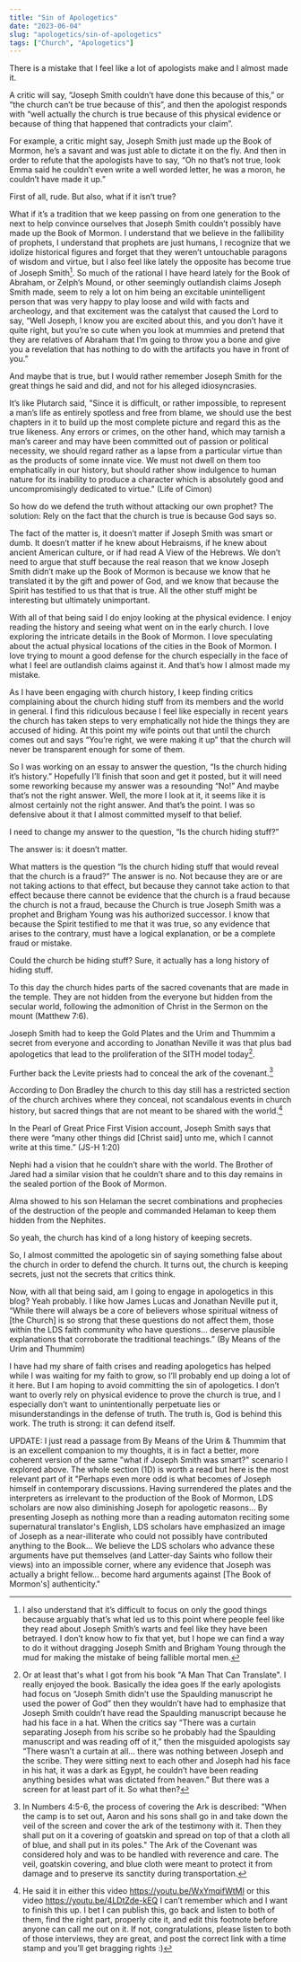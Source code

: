 ```yaml
---
title: "Sin of Apologetics"
date: "2023-06-04"
slug: "apologetics/sin-of-apologetics"
tags: ["Church", "Apologetics"]
---
```


There is a mistake that I feel like a lot of apologists make and I almost made
it.

A critic will say, “Joseph Smith couldn’t have done this because of this,” or
“the church can’t be true because of this”, and then the apologist responds with
“well actually the church is true because of this physical evidence or because
of thing that happened that contradicts your claim”.

For example, a critic might say, Joseph Smith just made up the Book of Mormon,
he’s a savant and was just able to dictate it on the fly. And then in order to
refute that the apologists have to say, “Oh no that’s not true, look Emma said
he couldn’t even write a well worded letter, he was a moron, he couldn’t have
made it up.”

First of all, rude. But also, what if it isn’t true?

What if it’s a tradition that we keep passing on from one generation to the next
to help convince ourselves that Joseph Smith couldn’t possibly have made up the
Book of Mormon. I understand that we believe in the fallibility of prophets, I
understand that prophets are just humans, I recognize that we idolize historical
figures and forget that they weren’t untouchable paragons of wisdom and virtue,
but I also feel like lately the opposite has become true of Joseph Smith[^1]. So
much of the rational I have heard lately for the Book of Abraham, or Zelph’s
Mound, or other seemingly outlandish claims Joseph Smith made, seem to rely a
lot on him being an excitable unintelligent person that was very happy to play
loose and wild with facts and archeology, and that excitement was the catalyst
that caused the Lord to say, “Well Joseph, I know you are excited about this,
and you don’t have it quite right, but you’re so cute when you look at mummies
and pretend that they are relatives of Abraham that I’m going to throw you a
bone and give you a revelation that has nothing to do with the artifacts you
have in front of you.”

And maybe that is true, but I would rather remember Joseph Smith for the great
things he said and did, and not for his alleged idiosyncrasies.

It’s like Plutarch said, "Since it is difficult, or rather impossible, to
represent a man’s life as entirely spotless and free from blame, we should use
the best chapters in it to build up the most complete picture and regard this as
the true likeness. Any errors or crimes, on the other hand, which may tarnish a
man’s career and may have been committed out of passion or political necessity,
we should regard rather as a lapse from a particular virtue than as the products
of some innate vice. We must not dwell on them too emphatically in our history,
but should rather show indulgence to human nature for its inability to produce a
character which is absolutely good and uncompromisingly dedicated to virtue."
(Life of Cimon)

So how do we defend the truth without attacking our own prophet? The solution:
Rely on the fact that the church is true is because God says so.

The fact of the matter is, it doesn’t matter if Joseph Smith was smart or dumb.
It doesn’t matter if he knew about Hebraisms, if he knew about ancient American
culture, or if had read A View of the Hebrews. We don’t need to argue that stuff
because the real reason that we know Joseph Smith didn’t make up the Book of
Mormon is because we know that he translated it by the gift and power of God,
and we know that because the Spirit has testified to us that that is true. All
the other stuff might be interesting but ultimately unimportant.

With all of that being said I do enjoy looking at the physical evidence. I enjoy
reading the history and seeing what went on in the early church. I love
exploring the intricate details in the Book of Mormon. I love speculating about
the actual physical locations of the cities in the Book of Mormon. I love trying
to mount a good defense for the church especially in the face of what I feel are
outlandish claims against it. And that’s how I almost made my mistake.

As I have been engaging with church history, I keep finding critics complaining
about the church hiding stuff from its members and the world in general. I find
this ridiculous because I feel like especially in recent years the church has
taken steps to very emphatically not hide the things they are accused of hiding.
At this point my wife points out that until the church comes out and says
“You’re right, we were making it up” that the church will never be transparent
enough for some of them.

So I was working on an essay to answer the question, “Is the church hiding it’s
history.” Hopefully I’ll finish that soon and get it posted, but it will need
some reworking because my answer was a resounding “No!” And maybe that’s not the
right answer. Well, the more I look at it, it seems like it is almost certainly
not the right answer. And that’s the point. I was so defensive about it that I
almost committed myself to that belief.

I need to change my answer to the question, “Is the church hiding stuff?”

The answer is: it doesn’t matter.

What matters is the question “Is the church hiding stuff that would reveal that
the church is a fraud?” The answer is no. Not because they are or are not taking
actions to that effect, but because they cannot take action to that effect
because there cannot be evidence that the church is a fraud because the church
is not a fraud, because the Church is true Joseph Smith was a prophet and
Brigham Young was his authorized successor. I know that because the Spirit
testified to me that it was true, so any evidence that arises to the contrary,
must have a logical explanation, or be a complete fraud or mistake.

Could the church be hiding stuff? Sure, it actually has a long history of hiding
stuff.

To this day the church hides parts of the sacred covenants that are made in the
temple. They are not hidden from the everyone but hidden from the secular world,
following the admonition of Christ in the Sermon on the mount (Matthew 7:6).

Joseph Smith had to keep the Gold Plates and the Urim and Thummim a secret from
everyone and according to Jonathan Neville it was that plus bad apologetics that
lead to the proliferation of the SITH model today[^2].

Further back the Levite priests had to conceal the ark of the covenant.[^3]

According to Don Bradley the church to this day still has a restricted section
of the church archives where they conceal, not scandalous events in church
history, but sacred things that are not meant to be shared with the world.[^4]

In the Pearl of Great Price First Vision account, Joseph Smith says that there
were “many other things did [Christ said] unto me, which I cannot write at this
time.” (JS-H 1:20)

Nephi had a vision that he couldn’t share with the world. The Brother of Jared
had a similar vision that he couldn’t share and to this day remains in the
sealed portion of the Book of Mormon.

Alma showed to his son Helaman the secret combinations and prophecies of the
destruction of the people and commanded Helaman to keep them hidden from the
Nephites.

So yeah, the church has kind of a long history of keeping secrets.

So, I almost committed the apologetic sin of saying something false about the
church in order to defend the church. It turns out, the church is keeping
secrets, just not the secrets that critics think.

Now, with all that being said, am I going to engage in apologetics in this blog?
Yeah probably. I like how James Lucas and Jonathan Neville put it, “While there
will always be a core of believers whose spiritual witness of [the Church] is so
strong that these questions do not affect them, those within the LDS faith
community who have questions… deserve plausible explanations that corroborate
the traditional teachings.” (By Means of the Urim and Thummim)

I have had my share of faith crises and reading apologetics has helped while I
was waiting for my faith to grow, so I’ll probably end up doing a lot of it
here. But I am hoping to avoid committing the sin of apologetics. I don’t want
to overly rely on physical evidence to prove the church is true, and I
especially don’t want to unintentionally perpetuate lies or misunderstandings in
the defense of truth. The truth is, God is behind this work. The truth is
strong: it can defend itself.

UPDATE: I just read a passage from By Means of the Urim & Thummim that is an
excellent companion to my thoughts, it is in fact a better, more coherent
version of the same "what if Joseph Smith was smart?" scenario I explored above.
The whole section (1D) is worth a read but here is the most relevant part of it
"Perhaps even more odd is what becomes of Joseph himself in contemporary
discussions. Having surrendered the plates and the interpreters as irrelevant to
the production of the Book of Mormon, LDS scholars are now also diminishing
Joseph for apologetic reasons... By presenting Joseph as nothing more than a
reading automaton reciting some supernatural translator's English, LDS scholars
have emphasized an image of Joseph as a near-illiterate who could not possibly
have contributed anything to the Book... We believe the LDS scholars who advance
these arguments have put themselves (and Latter-day Saints who follow their
views) into an impossible corner, where any evidence that Joseph was actually a
bright fellow... become hard arguments against [The Book of Mormon's]
authenticity."

[^1]:
    I also understand that it’s difficult to focus on only the good things
    because arguably that’s what led us to this point where people feel like they
    read about Joseph Smith’s warts and feel like they have been betrayed. I don’t
    know how to fix that yet, but I hope we can find a way to do it without dragging
    Joseph Smith and Brigham Young through the mud for making the mistake of being
    fallible mortal men.

[^2]:
    Or at least that's what I got from his book "A Man That Can Translate". I really
    enjoyed the book. Basically the idea goes If the early apologists had focus on
    “Joseph Smith didn’t use the Spaulding manuscript he used the power of God” then
    they wouldn’t have had to emphasize that Joseph Smith couldn’t have read the
    Spaulding manuscript because he had his face in a hat. When the critics say
    “There was a curtain separating Joseph from his scribe so he probably had the
    Spaulding manuscript and was reading off of it,” then the misguided apologists
    say “There wasn’t a curtain at all… there was nothing between Joseph and the
    scribe. They were sitting next to each other and Joseph had his face in his hat,
    it was a dark as Egypt, he couldn’t have been reading anything besides what was
    dictated from heaven.” But there was a screen for at least part of it. So what
    then?

[^3]:
    In Numbers 4:5-6, the process of covering the Ark is described: "When the camp
    is to set out, Aaron and his sons shall go in and take down the veil of the
    screen and cover the ark of the testimony with it. Then they shall put on it a
    covering of goatskin and spread on top of that a cloth all of blue, and shall
    put in its poles." The Ark of the Covenant was considered holy and was to be
    handled with reverence and care. The veil, goatskin covering, and blue cloth
    were meant to protect it from damage and to preserve its sanctity during
    transportation.

[^4]:
    He said it in either this video https://youtu.be/WxYmqifWtMI or this video
    https://youtu.be/4LDtZde-kEQ I can’t remember which and I want to finish this
    up. I bet I can publish this, go back and listen to both of them, find the right
    part, properly cite it, and edit this footnote before anyone can call me out on
    it. If not, congratulations, please listen to both of those interviews, they are
    great, and post the correct link with a time stamp and you’ll get bragging
    rights :)
